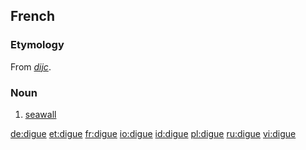 ==French==

===Etymology===
From {{etyl|dum}} ''[[dijc]]''.

===Noun===
{{fr-noun|f}}

# [[seawall]]

[[de:digue]]
[[et:digue]]
[[fr:digue]]
[[io:digue]]
[[id:digue]]
[[pl:digue]]
[[ru:digue]]
[[vi:digue]]
